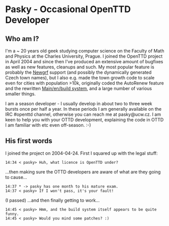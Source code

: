 {{en/Infobox Developer|
realname=Unknown. (Pasky?)|
birthyear=1985|
codingspec=Original [[Main/en/NewGRF]] support|
currentstat=Inactive/Retired|
website=None|
}}
=Pasky - Occasional OpenTTD Developer=


==Who am I?==
I'm a ~ 20 years old geek studying computer science on the Faculty of Math and Physics at the Charles University, Prague. I joined the OpenTTD project in April 2004 and since then I've produced an extensive amount of bugfixes as well as new features, cleanups and such. My most popular feature is probably the [[Main/en/NewGRF|Newgrf]] support (and possibly the dynamically generated Czech town names), but I also e.g. made the town growth code to scale even for cities with population >10k, originally coded the AutoRenew feature and the rewritten [[Main/en/build system]], and a large number of various smaller things.

I am a season developer - I usually develop in about two to three week bursts once per half a year. In these periods I am generally available on the IRC #openttd channel, otherwise you can reach me at pasky@ucw.cz. I am keen to help you with your OTTD development, explaining the code in OTTD I am familiar with etc even off-season. :-)

==His first words==
I joined the project on 2004-04-24. First I squared up with the legal stuff:
<pre>14:34 < pasky> Huh, what licence is OpenTTD under?</pre>
...then making sure the OTTD developers are aware of what are they going to cause...
<pre>14:37 * -> pasky has one month to his mature exam.
14:37 < pasky> If I won't pass, it's your fault!</pre>
(I passed)
...and then finally getting to work...
<pre>14:45 < pasky> Hmm, and the build system itself appears to be quite funny.
14:45 < pasky> Would you mind some patches? :)</pre>